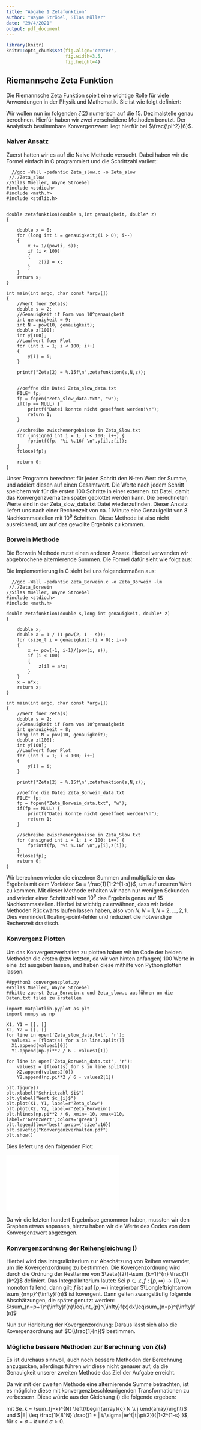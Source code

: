 ```yaml
---
title: "Abgabe 1 Zetafunktion"
author: "Wayne Ströbel, Silas Müller"
date: "29/4/2021"
output: pdf_document
---
```

```r
library(knitr)
knitr::opts_chunk$set(fig.align='center',
                      fig.width=3.5,
                      fig.height=4)
```

## Riemannsche Zeta Funktion

Die Riemannsche Zeta Funktion spielt eine wichtige Rolle für viele Anwendungen in der Physik und Mathematik. Sie ist wie folgt definiert:

\begin{equation}
\label{eq:eins}
\zeta{(s)} = \sum_{k=1}^{\infty} \frac{1}{k^s},\hspace{35pt} s \in \mathbb{C} \textbackslash \{0\}
\end{equation}

Wir wollen nun im folgenden $\zeta{(2)}$ numerisch auf die 15. Dezimalstelle genau berechnen. Hierfür haben wir zwei verscheidene Methoden benutzt. Der Analytisch bestimmbare Konvergenzwert liegt hierfür bei $\frac{\pi^2}{6}$.

### Naiver Ansatz

Zuerst hatten wir es auf die Naive Methode versucht. Dabei haben wir die Formel einfach in C programmiert und die Schrittzahl variiert:

```{}
  //gcc -Wall -pedantic Zeta_slow.c -o Zeta_slow
 //./Zeta_slow
//Silas Mueller, Wayne Stroebel
#include <stdio.h>
#include <math.h>
#include <stdlib.h>


double zetafunktion(double s,int genauigkeit, double* z)                       
{
    
    double x = 0;
    for (long int i = genauigkeit;(i > 0); i--)
    {
        x += 1/(pow(i, s));
        if (i < 100)
        {
            z[i] = x;
        }
    }
    return x;
}

int main(int argc, char const *argv[])
{
    //Wert fuer Zeta(s)
    double s = 2;    
    //Genauigkeit if Form von 10^genauigkeit
    int genauigkeit = 9;                                                
    int N = pow(10, genauigkeit);
    double z[100];
    int y[100];
    //Laufwert fuer Plot
    for (int i = 1; i < 100; i++)                                      
    {
        y[i] = i;
    }
    
    printf("Zeta(2) = %.15f\n",zetafunktion(s,N,z));
  
  
    //oeffne die Datei Zeta_slow_data.txt
    FILE* fp;
    fp = fopen("Zeta_slow_data.txt", "w");                              
    if(fp == NULL) {
        printf("Datei konnte nicht geoeffnet werden!\n");
        return 1;
    }
    
    //schreibe zwischenergebnisse in Zeta_Slow.txt
    for (unsigned int i = 1; i < 100; i++) {                              
        fprintf(fp, "%i %.16f \n",y[i],z[i]);
    }
    fclose(fp);

    return 0;
}
```

Unser Programm berechnet für jeden Schritt den N-ten Wert der Summe, und addiert diesen auf einen Gesamtwert. Die Werte nach jedem Schritt speichern wir für die ersten 100 Schritte in einer externen .txt Datei, damit das Konvergenzverhalten später geplottet werden kann. Die berechneten Werte sind in der Zeta_slow_data.txt Datei wiederzufinden. Dieser Ansatz liefert uns nach einer Rechenzeit von ca. 1 Minute eine Genauigeikt von 8 Nachkommastellen mit $10^9$ Schritten. Diese Methode ist also nicht ausreichend, um auf das gewollte Ergebnis zu kommen. 


### Borwein Methode

Die Borwein Methode nutzt einen anderen Ansatz. Hierbei verwenden wir abgebrochene alternierende Summen. Die Formel dafür sieht wie folgt aus:

\begin{equation}
\label{eq:altern}
\zeta{(s)} = \frac{1}{1-2^{1-s}} \sum_{k=1}^{\infty} \frac{(-1)^{k-1}}{k^s} 
\end{equation}

Die Implementierung in C sieht bei uns folgendermaßen aus: 

```{}
  //gcc -Wall -pedantic Zeta_Borwein.c -o Zeta_Borwein -lm
 //./Zeta_Borwein
//Silas Mueller, Wayne Stroebel
#include <stdio.h>
#include <math.h>

double zetafunktion(double s,long int genauigkeit, double* z)
{ 
    
    double x;
    double a = 1 / (1-pow(2, 1 - s));
    for (size_t i = genauigkeit;(i > 0); i--)
    {
        x += pow(-1, i-1)/(pow(i, s));
        if (i < 100)
        {
            z[i] = a*x;
        }        
    }
    x = a*x;
    return x;
}

int main(int argc, char const *argv[])
{
    //Wert fuer Zeta(s)
    double s = 2;   
    //Genauigkeit if Form von 10^genauigkeit
    int genauigkeit = 8;                                                
    long int N = pow(10, genauigkeit);
    double z[100];
    int y[100];
    //Laufwert fuer Plot
    for (int i = 1; i < 100; i++)                                         
    {
        y[i] = i;
    }

    printf("Zeta(2) = %.15f\n",zetafunktion(s,N,z));

    //oeffne die Datei Zeta_Borwein_data.txt
    FILE* fp;
    fp = fopen("Zeta_Borwein_data.txt", "w");                              
    if(fp == NULL) {
        printf("Datei konnte nicht geoeffnet werden!\n");
        return 1;
    }

    //schreibe zwischenergebnisse in Zeta_Slow.txt
    for (unsigned int i = 1; i < 100; i++) {                              
        fprintf(fp, "%i %.16f \n",y[i],z[i]);
    }
    fclose(fp);
    return 0;
}
``` 

Wir berechnen wieder die einzelnen Summen und multiplizieren das Ergebnis mit dem Vorfaktor $a = \frac{1}{1-2^{1-s}}$, um auf unseren Wert zu kommen. Mit dieser Methode erhalten wir nach nur wenigen Sekunden und wieder einer Schrittzahl von $10^9$ das Ergebnis genau auf 15 Nachkommastellen. Hierbei ist wichtig zu erwähnen, dass wir beide Methoden Rückwärts laufen lassen haben, also von $N, N-1, N-2, ..., 2, 1$. Dies vermindert floating-point-fehler und reduziert die notwendige Rechenzeit drastisch. 


### Konvergenz Plotten

Um das Konvergenzverhalten zu plotten haben wir im Code der beiden Methoden die ersten (bzw letzten, da wir von hinten anfangen) 100 Werte in eine .txt ausgeben lassen, und haben diese mithilfe von Python plotten lassen:

```{}
##python3 convergenzplot.py
##Silas Mueller, Wayne Stroebel
##bitte zuerst Zeta_Borwein.c und Zeta_slow.c ausführen um die Daten.txt files zu erstellen

import matplotlib.pyplot as plt
import numpy as np

X1, Y1 = [], []
X2, Y2 = [], []
for line in open('Zeta_slow_data.txt', 'r'):
  values1 = [float(s) for s in line.split()] 
  X1.append(values1[0])
  Y1.append(np.pi**2 / 6 - values1[1])

for line in open('Zeta_Borwein_data.txt', 'r'):
    values2 = [float(s) for s in line.split()]
    X2.append(values2[0])
    Y2.append(np.pi**2 / 6 - values2[1])

plt.figure()
plt.xlabel("Schrittzahl $i$")
plt.ylabel("Wert $x_{i}$")
plt.plot(X1, Y1, label=r'Zeta_slow')
plt.plot(X2, Y2, label=r'Zeta_Borwein')
plt.hlines(np.pi**2 / 6, xmin=-10, xmax=110, label=r'Grenzwert',colors='green')
plt.legend(loc='best',prop={'size':16})
plt.savefig("Konvergenzverhalten.pdf")
plt.show()
```

Dies liefert uns den folgenden Plot:

![](Konvergenzverhalten.pdf)

Da wir die letzten hundert Ergebnisse genommen haben, mussten wir den Graphen etwas anpassen, hierzu haben wir die Werte des Codes von dem Konvergenzwert abgezogen.


### Konvergenzordnung der Reihengleichung (\ref{eq:eins})

Hierbei wird das Integralkriterium zur Abschätzung von Reihen verwendet, um die Kovergenzordnung zu bestimmen.\newline
Die Kovergenzordnung wird durch die Ordnung der Restterme von $\zeta{(2)}-\sum_{k=1}^{n} \frac{1}{k^2}$ definiert. \newline
Das Integralkriterium lautet:\newline
Sei $p\in \mathbb{Z}, f:[p,\infty)\rightarrow[0,\infty)$ monoton fallend, dann gilt:\newline
$f$ ist auf $[p,\infty)$ integrierbar  $\Longleftrightarrow \sum_{n=p}^{\infty}f(n)$ ist kovergent.\newline
Dann gelten zwangsläufig folgende Abschätzungen, die später genutzt werden:\newline
$\sum_{n=p+1}^{\infty}f(n)\leq\int_{p}^{\infty}f(x)dx\leq\sum_{n=p}^{\infty}f(n)$

Nun zur Herleitung der Kovergenzordnung:
\begin{equation}
\zeta{(2)}-\sum_{k=1}^{n}\frac{1}{k^2}
=\sum_{k=1}^{\infty}\frac{1}{k^2}-\sum_{k=1}^{n}\frac{1}{k^2}
=\sum_{k=n+1}^{\infty}\frac{1}{k^2}\leq\int_{n}^{\infty}\frac{1}{x^2}dx
=\lim_{a \to \infty}\left[\frac{-1}{x}\right]_n^a
=\frac{1}{n}\leq\sum_{k=n}^{\infty}\frac{1}{k^2}
\end{equation}
Daraus lässt sich also die Kovergenzordnung auf $O(\frac{1}{n})$ bestimmen.

### Mögliche bessere Methoden zur Berechnung von $\zeta{(s)}$

Es ist durchaus sinnvoll, auch noch bessere Methoden der Berechnung anzugucken, allerdings führen wir diese nicht genauer auf, da die Genauigkeit unserer zweiten Methode das Ziel der Aufgabe erreicht. 

Da wir mit der zweiten Methode eine alternierende Summe betrachten, ist es mögliche diese mit konvergenzbeschleunigenden Transformationen zu verbessern. Diese würde aus der Gleichung  (\ref{eq:altern}) die folgende ergeben:

\begin{equation}
\zeta{(s)} = \frac{1}{1-2^{1-s}} \left( \sum_{k=1}^{N} \frac{(-1)^{k-1}}{k^s} + \frac{1}{2^N}\sum_{k=N+1}^{2N} \frac{(-1)^{k-1}e_{k-N}}{k^s} \right) + E_N(s)
\end{equation}

mit $e_k = \sum_{j=k}^{N} \left(\begin{array}{c} N \\ j \end{array}\right)$ und $|E| \leq \frac{1}{8^N} \frac{(1 + | t/\sigma|)e^{|t|\pi/2}}{|1-2^{1-s}|}$, für $s = \sigma + it$ und $\sigma > 0$.
